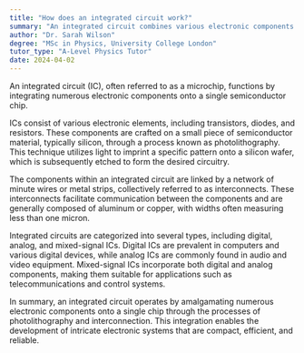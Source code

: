 ```yaml
---
title: "How does an integrated circuit work?"
summary: "An integrated circuit combines various electronic components into a single chip, enabling efficient functionality and compact design in electronic devices."
author: "Dr. Sarah Wilson"
degree: "MSc in Physics, University College London"
tutor_type: "A-Level Physics Tutor"
date: 2024-04-02
---
```


An integrated circuit (IC), often referred to as a microchip, functions by integrating numerous electronic components onto a single semiconductor chip.

ICs consist of various electronic elements, including transistors, diodes, and resistors. These components are crafted on a small piece of semiconductor material, typically silicon, through a process known as photolithography. This technique utilizes light to imprint a specific pattern onto a silicon wafer, which is subsequently etched to form the desired circuitry.

The components within an integrated circuit are linked by a network of minute wires or metal strips, collectively referred to as interconnects. These interconnects facilitate communication between the components and are generally composed of aluminum or copper, with widths often measuring less than one micron.

Integrated circuits are categorized into several types, including digital, analog, and mixed-signal ICs. Digital ICs are prevalent in computers and various digital devices, while analog ICs are commonly found in audio and video equipment. Mixed-signal ICs incorporate both digital and analog components, making them suitable for applications such as telecommunications and control systems.

In summary, an integrated circuit operates by amalgamating numerous electronic components onto a single chip through the processes of photolithography and interconnection. This integration enables the development of intricate electronic systems that are compact, efficient, and reliable.
    
